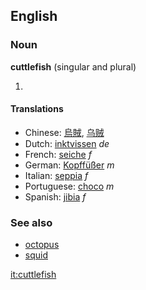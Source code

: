 ==English==
===Noun===
'''cuttlefish''' (singular and plural)

# {{stub}}

====Translations====
*Chinese: [[烏賊]], [[乌贼]]
*Dutch: [[inktvissen]] ''de''
*French: [[seiche]] ''f''
*German: [[Kopffüßer]] ''m''
*Italian: [[seppia]] ''f''
*Portuguese: [[choco]] ''m''
*Spanish: [[jibia]] ''f''

===See also===
*[[octopus]]
*[[squid]]

[[it:cuttlefish]]